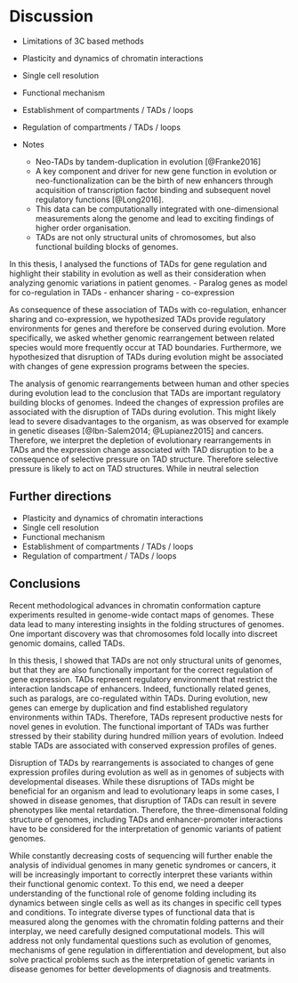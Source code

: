 # Discussion

- Limitations of 3C based methods
- Plasticity and dynamics of chromatin interactions
- Single cell resolution
- Functional mechanism
- Establishment of compartments / TADs / loops
- Regulation of compartments / TADs / loops



- Notes
    - Neo-TADs by tandem-duplication in evolution [@Franke2016]
    - A key component and driver for new gene function in evolution or 
    neo-functionalization can be the birth of new enhancers through acquisition 
    of transcription factor binding and subsequent novel regulatory 
    functions [@Long2016].
    - This data can be computationally integrated with one-dimensional measurements along the genome
and lead to exciting findings of higher order organisation. 
    - TADs are not only structural units of chromosomes, but also functional building blocks of genomes.

<!-- Summary of whole wokr -->
In this thesis, I analysed the functions of TADs for gene regulation and 
highlight their stability in evolution as well as their consideration when 
analyzing genomic variations in patient genomes.
- Paralog genes as model for co-regulation in TADs
- enhancer sharing
- co-expression

<!-- Connectio to TAD evolution -->
As consequence of these association of TADs with co-regulation, enhancer sharing 
and co-expression, we hypothesized TADs provide regulatory environments 
for genes and therefore be conserved during evolution. More specifically, 
we asked whether genomic rearrangement between related species would more 
frequently occur at TAD boundaries. Furthermore, we hypothesized that disruption 
of TADs during evolution might be associated with changes of gene expression
programs between the species.

<!-- Connection from TAD-evolution to position effect -->
The analysis of genomic rearrangements between human and other species during evolution lead to the conclusion
that TADs are important regulatory building blocks of genomes. Indeed the changes of 
expression profiles are associated with the disruption of TADs during evolution. 
This might likely lead to severe disadvantages to the organism, as was observed for example in genetic diseases [@Ibn-Salem2014; @Lupianez2015] and cancers.
Therefore, we interpret the depletion of evolutionary rearrangements in TADs and the expression change associated with TAD disruption to be a consequence of selective pressure on TAD structure. 
Therefore selective pressure is likely to act on TAD structures.
While in neutral selection


## Further directions
- Plasticity and dynamics of chromatin interactions
- Single cell resolution
- Functional mechanism
- Establishment of compartments / TADs / loops
- Regulation of compartment / TADs / loops


## Conclusions
Recent methodological advances in chromatin conformation capture experiments resulted in genome-wide contact maps of genomes. These data lead to many interesting insights in the folding structures of genomes.
One important discovery was that chromosomes fold locally into discreet genomic domains, called TADs. 

In this thesis, I showed that TADs are not only structural units of genomes, but that they are also functionally important for the correct regulation of gene expression. 
TADs represent regulatory environment that restrict the interaction landscape of enhancers.
Indeed, functionally related genes, such as paralogs, are co-regulated within TADs. 
During evolution, new genes can emerge by duplication and find established regulatory environments within TADs. Therefore, TADs represent productive nests for novel genes in evolution.
The functional important of TADs was further stressed by their stability during hundred million years of evolution. Indeed stable TADs are associated with conserved expression profiles of genes. 

Disruption of TADs by rearrangements is associated to changes of gene expression profiles during evolution as well as in genomes of subjects with developmental diseases. 
While these disruptions of TADs might be beneficial for an organism and lead to evolutionary leaps in some cases, I showed in disease genomes, that disruption of TADs can result in severe phenotypes like mental retardation. 
Therefore, the three-dimensonal folding structure of genomes, including TADs and enhancer-promoter interactions have to be considered for the interpretation of genomic variants of patient genomes.  

While constantly decreasing costs of sequencing will further enable the analysis of individual genomes in many genetic syndromes or cancers, it will be increasingly important to correctly interpret these variants within their functional genomic context. 
To this end, we need a deeper understanding of the functional role of genome folding including its dynamics between single cells as well as its changes in specific cell types and conditions. 
To integrate diverse types of functional data that is measured along the genomes with the chromatin folding patterns and their interplay, we need carefully designed computational models. 
This will address not only fundamental questions such as evolution of genomes, mechanisms of gene regulation in differentiation and development, but also solve practical problems such as the interpretation of genetic variants in disease genomes for better developments of diagnosis and treatments.

